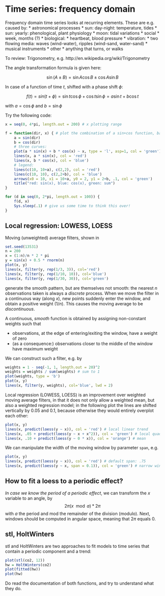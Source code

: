 # Time series: frequency domain

Frequency domain time series looks at recurring elements. These are e.g.
caused by:
* astronomical processes
  * sun: day-night: temperature, tides
  * sun: yearly: phenological, plant physiology
  * moon: tidal variations
* social
  * week, months (?)
* biological: 
  * heartbeat, blood pressure
* vibration:
  * two flowing media: waves (wind-water), ripples (wind-sand, water-sand)
  * musical instruments
* other
  * anything that turns, or walks

To review: Trigonometry, e.g. http://en.wikipedia.org/wiki/Trigonometry

The angle transformation formula is given here:

$$\sin(A \pm B) = \sin A \cos B \pm \cos A \sin B$$

In case of a function of time $t$, shifted with a phase shift $\phi$:

$$ f(t) = sin(t + \phi) = \sin t \cos \phi + \cos t \sin \phi = a \sin t + b \cos t$$

with $a = \cos \phi$ and $b = \sin \phi$

Try the following code:
```r
x = seq(0, 4*pi, length.out = 200) # x plotting range

f = function(dir, x) { # plot the combination of a sin+cos function, based on dir
	a = sin(dir)
	b = cos(dir)
	# three curves:
	plot(a * sin(x) + b * cos(x) ~ x, type = 'l', asp=1, col = 'green')
	lines(x, a * sin(x), col = 'red')
	lines(x, b * cos(x), col = 'blue')
	# legend:
	lines(c(10, 10+a), c(2,2), col = 'red')
	lines(c(10, 10), c(2,2+b), col = 'blue')
	arrows(x0 = 10, x1 = 10+a, y0 = 2, y1 = 2+b, .1, col = 'green')
	title("red: sin(x), blue: cos(x), green: sum")
}

for (d in seq(0, 2*pi, length.out = 100)) {
	f(d, x)
	Sys.sleep(.1) # give us some time to think this over!
}
```

## Local regression: LOWESS, LOESS

Moving (unweighted) average filters, shown in
```r
set.seed(13531)
n = 200
x = (1:n)/n * 2 * pi
y = sin(x) + 0.5 * rnorm(n)
plot(x, y)
lines(x, filter(y, rep(1/3, 3)), col='red')
lines(x, filter(y, rep(1/10, 10)), col='blue')
lines(x, filter(y, rep(1/30, 30)), col='green')
```

generate the smooth pattern, but are themselves not smooth: the
nearest $n$ observations taken is always a _discrete_ process. When
we move the filter in a continuous way (along $x$), new points
suddenly enter the window, and obtain a positive weight ($1/n$). This
causes the moving average to be _discontinuous_.

A continuous, _smooth_ function is obtained by assigning non-constant
weights such that

* observations, at the edge of entering/exiting the window, have a weight of zero
* (as a consequence:) observations closer to the middle of the window have maximum weight

We can construct such a filter, e.g. by
```r
weights = 1 - seq(-1, 1, length.out = 20)^2
weights = weights / sum(weights) # sum to 1
plot(weights, type = 'b')
plot(x, y)
lines(x, filter(y, weights), col='blue', lwd = 2)
```

Local regression (LOWESS, LOESS) is an improvement over weighted moving average
filters, in that it does not only allow a weighted mean, but also a weighted
regression model; in the following plot the lines are shifted vertically by 0.05 and
0.1, because otherwise they would entirely overplot each other:
```r
plot(x, y)
lines(x, predict(loess(y ~ x)), col = 'red') # local linear trend
lines(x, .05 + predict(loess(y ~ x + x^2)), col = 'green') # local quadratic trend
lines(x, .10 + predict(loess(y ~ 0 * x)), col = 'orange') # mean
```

We can manipulate the width of the moving window by parameter `span`, e.g.
```r
plot(x, y)
lines(x, predict(loess(y ~ x)), col = 'red') # default span: .75
lines(x, predict(loess(y ~ x, span = 0.1)), col = 'green') # narrow window
```

## How to fit a loess to a periodic effect?

_In case we know the period of a periodic effect_, we can transform
the $x$ variable to an angle, by $$2 \pi (x \mod a) * 2 \pi$$ with $a$ the period and
mod the remainder of the division (modulo). Next, windows should be computed in angular
space, meaning that $2 \pi$ equals 0.

## stl, HoltWinters

stl and HoltWinters are two approaches to fit models to time series that contain a
periodic component and a trend:

```r
plot(stl(co2, 12))
hw = HoltWinters(co2)
plot(fitted(hw))
plot(hw)
```

Do read the documentation of both functions, and try to understand what they do.
